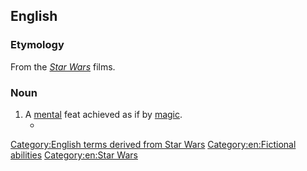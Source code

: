 ==English==

===Etymology===
From the ''[[Star Wars]]'' films.

===Noun===
{{en-noun}}

# A [[mental]] feat achieved as if by [[magic]].
#* {{seeCites}}

[[Category:English terms derived from Star Wars]]
[[Category:en:Fictional abilities]]
[[Category:en:Star Wars]]